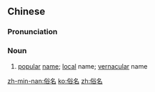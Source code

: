 ==Chinese==
{{zh-forms}}

===Pronunciation===
{{zh-pron
|m=súmíng
|c=zuk6 meng2
|mn=sio̍k-miâ
|cat=n
}}

===Noun===
{{zh-noun}}

# [[popular]] [[name]]; [[local]] name; [[vernacular]] name

[[zh-min-nan:俗名]]
[[ko:俗名]]
[[zh:俗名]]